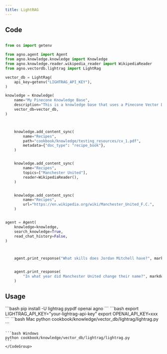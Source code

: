 ```yaml
---
title: LightRAG 
---
```


## Code

```python cookbook/knowledge/vector_db/lightrag/lightrag.py

from os import getenv

from agno.agent import Agent
from agno.knowledge.knowledge import Knowledge
from agno.knowledge.reader.wikipedia_reader import WikipediaReader
from agno.vectordb.lightrag import LightRag

vector_db = LightRag(
    api_key=getenv("LIGHTRAG_API_KEY"),
)

knowledge = Knowledge(
    name="My Pinecone Knowledge Base",
    description="This is a knowledge base that uses a Pinecone Vector DB",
    vector_db=vector_db,
)



    knowledge.add_content_sync(
        name="Recipes",
        path="cookbook/knowledge/testing_resources/cv_1.pdf",
        metadata={"doc_type": "recipe_book"},
    )


    knowledge.add_content_sync(
        name="Recipes",
        topics=["Manchester United"],
        reader=WikipediaReader(),
    )


    knowledge.add_content_sync(
        name="Recipes",
        url="https://en.wikipedia.org/wiki/Manchester_United_F.C.",
    )


agent = Agent(
    knowledge=knowledge,
    search_knowledge=True,
    read_chat_history=False,
)



    agent.print_response("What skills does Jordan Mitchell have?", markdown=True)


    agent.print_response(
        "In what year did Manchester United change their name?", markdown=True
    )

```

## Usage

<Steps>
  <Snippet file="create-venv-step.mdx" />

  <Step title="Install libraries">
    ```bash
    pip install -U lightrag pypdf openai agno
    ```
  </Step>

  <Step title="Set environment variables">
    ```bash
    export LIGHTRAG_API_KEY="your-lightrag-api-key"
    export OPENAI_API_KEY=xxx
    ```
  </Step>

  <Step title="Run Agent">
    <CodeGroup>
    ```bash Mac
    python cookbook/knowledge/vector_db/lightrag/lightrag.py
    ```

    ```bash Windows
    python cookbook/knowledge/vector_db/lightrag/lightrag.py
    ```
    </CodeGroup>
  </Step>
</Steps>